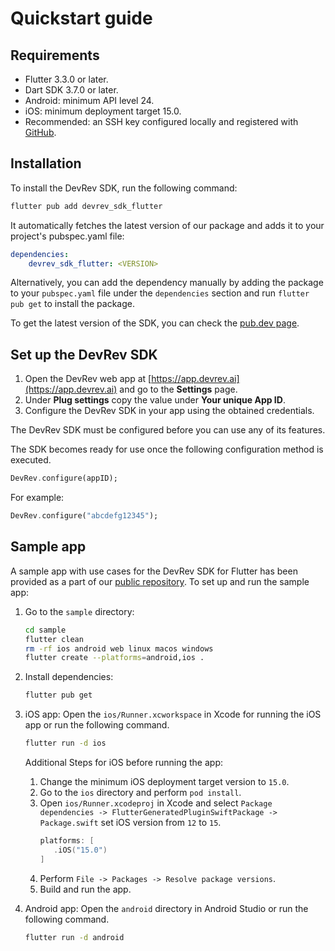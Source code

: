 # Quickstart guide

## Requirements

- Flutter 3.3.0 or later.
- Dart SDK 3.7.0 or later.
- Android: minimum API level 24.
- iOS: minimum deployment target 15.0.
- Recommended: an SSH key configured locally and registered with [GitHub](https://docs.github.com/en/github/authenticating-to-github/connecting-to-github-with-ssh).

## Installation

To install the DevRev SDK, run the following command:
```sh
flutter pub add devrev_sdk_flutter
```

It automatically fetches the latest version of our package and adds it to your project's pubspec.yaml file:
```yaml
dependencies:
    devrev_sdk_flutter: <VERSION>
```

Alternatively, you can add the dependency manually by adding the package to your `pubspec.yaml` file under the `dependencies` section and run `flutter pub get` to install the package.

To get the latest version of the SDK, you can check the [pub.dev page](https://pub.dev/packages/devrev_sdk_flutter).

## Set up the DevRev SDK

1. Open the DevRev web app at [https://app.devrev.ai](https://app.devrev.ai) and go to the **Settings** page.
2. Under **Plug settings** copy the value under **Your unique App ID**.
3. Configure the DevRev SDK in your app using the obtained credentials.

<Callout intent="warning">
The DevRev SDK must be configured before you can use any of its features.
</Callout>

The SDK becomes ready for use once the following configuration method is executed.

```dart
DevRev.configure(appID);
```

For example:

```dart
DevRev.configure("abcdefg12345");
```

## Sample app

A sample app with use cases for the DevRev SDK for Flutter has been provided as a part of our [public repository](https://github.com/devrev/devrev-sdk-flutter). To set up and run the sample app:

1. Go to the `sample` directory:
   ```sh
   cd sample
   flutter clean
   rm -rf ios android web linux macos windows
   flutter create --platforms=android,ios .
   ```

2. Install dependencies:
   ```sh
   flutter pub get
   ```

3. iOS app:
   Open the `ios/Runner.xcworkspace` in Xcode for running the iOS app or run the following command.
   ```sh
   flutter run -d ios
   ```

   Additional Steps for iOS before running the app:
   1. Change the minimum iOS deployment target version to `15.0`.
   2. Go to the `ios` directory and perform `pod install`.
   3. Open `ios/Runner.xcodeproj` in Xcode and select `Package dependencies -> FlutterGeneratedPluginSwiftPackage -> Package.swift` set iOS version from `12` to `15`.
      ```swift
      platforms: [
         .iOS("15.0")
      ]
      ```
   4. Perform `File -> Packages -> Resolve package versions`.
   5. Build and run the app.

4. Android app:
   Open the `android` directory in Android Studio or run the following command.
   ```sh
   flutter run -d android
   ```
